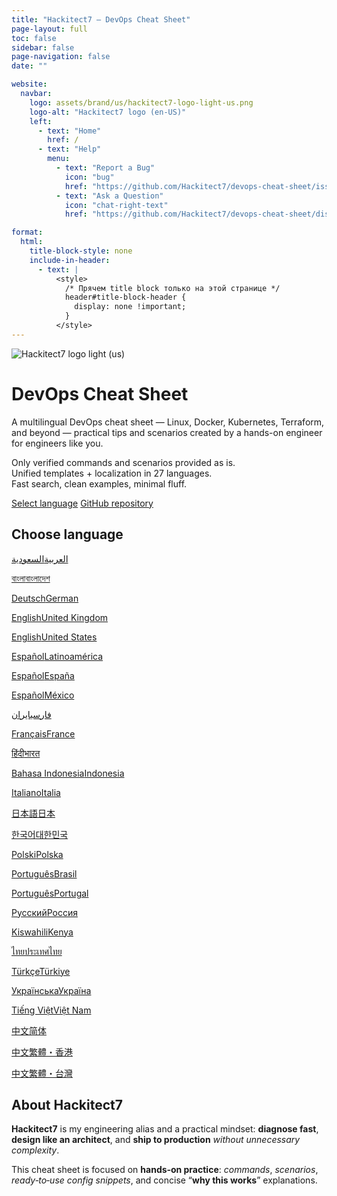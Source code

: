 ---
title: "Hackitect7 — DevOps Cheat Sheet"
page-layout: full
toc: false
sidebar: false
page-navigation: false
date: ""

website:
  navbar:
    logo: assets/brand/us/hackitect7-logo-light-us.png
    logo-alt: "Hackitect7 logo (en-US)"
    left:
      - text: "Home"
        href: /
      - text: "Help"
        menu:
          - text: "Report a Bug"
            icon: "bug"
            href: "https://github.com/Hackitect7/devops-cheat-sheet/issues"
          - text: "Ask a Question"
            icon: "chat-right-text"
            href: "https://github.com/Hackitect7/devops-cheat-sheet/discussions"

format:
  html:
    title-block-style: none
    include-in-header:
      - text: |
          <style>
            /* Прячем title block только на этой странице */
            header#title-block-header {
              display: none !important;
            }
          </style>
---
::: {.page-container}
::: {.hero}
::: {.hero-inner}
![](assets/brand/us/hackitect7-logo-light-us.png){.hero-logo .only-light alt="Hackitect7 logo light (us)"}

# DevOps Cheat Sheet

A multilingual DevOps cheat sheet — Linux, Docker, Kubernetes, Terraform, and beyond — practical tips and scenarios created by a hands-on engineer for engineers like you.

::: {.hero-bullets}
<span class="bullet-dot"></span> Only verified commands and scenarios provided as is.  
<span class="bullet-dot"></span> Unified templates + localization in 27 languages.  
<span class="bullet-dot"></span> Fast search, clean examples, minimal fluff.
:::

::: {.hero-cta}
[Select language](#languages){.btn .btn-primary}
[GitHub repository](https://github.com/Hackitect7/devops-cheat-sheet){.btn .btn-ghost target="_blank" rel="noopener"}
:::
:::
:::

## Choose language {#languages .section-title}

::: {.languages-grid}
<!-- арабский, Саудовская Аравия — ar-SA -->
[<span class="fi fi-sa"></span> <span class="lang-meta"><span class="lang-name">العربية</span><span class="lang-variant">السعودية</span></span>](/sa/){.lang-card}

<!-- бенгальский, Бангладеш — bn-BD -->
[<span class="fi fi-bd"></span> <span class="lang-meta"><span class="lang-name">বাংলা</span><span class="lang-variant">বাংলাদেশ</span></span>](/bd/){.lang-card}

<!-- немецкий, Германия — de-DE -->
[<span class="fi fi-de"></span> <span class="lang-meta"><span class="lang-name">Deutsch</span><span class="lang-variant">German</span></span>](/de/){.lang-card}

<!-- английский, Великобритания — en-GB -->
[<span class="fi fi-gb"></span> <span class="lang-meta"><span class="lang-name">English</span><span class="lang-variant">United Kingdom</span></span>](/gb/){.lang-card}

<!-- английский, США — en-US -->
[<span class="fi fi-us"></span> <span class="lang-meta"><span class="lang-name">English</span><span class="lang-variant">United States</span></span>](/us/){.lang-card}

<!-- испанский, Латинская Америка (надрегион) — es-419 ; флаг берём мексиканский как «якорь» -->
[<span class="fi fi-mx"></span> <span class="lang-meta"><span class="lang-name">Español</span><span class="lang-variant">Latinoamérica</span></span>](/la/){.lang-card}

<!-- испанский, Испания — es-ES -->
[<span class="fi fi-es"></span> <span class="lang-meta"><span class="lang-name">Español</span><span class="lang-variant">España</span></span>](/es/){.lang-card}

<!-- испанский, Мексика — es-MX -->
[<span class="fi fi-mx"></span> <span class="lang-meta"><span class="lang-name">Español</span><span class="lang-variant">México</span></span>](/mx/){.lang-card}

<!-- персидский (фарси), Иран — fa-IR -->
[<span class="fi fi-ir"></span> <span class="lang-meta"><span class="lang-name">فارسی</span><span class="lang-variant">ایران</span></span>](/ir/){.lang-card}

<!-- французский, Франция — fr-FR -->
[<span class="fi fi-fr"></span> <span class="lang-meta"><span class="lang-name">Français</span><span class="lang-variant">France</span></span>](/fr/){.lang-card}

<!-- хинди, Индия — hi-IN -->
[<span class="fi fi-in"></span> <span class="lang-meta"><span class="lang-name">हिंदी</span><span class="lang-variant">भारत</span></span>](/in/){.lang-card}

<!-- индонезийский, Индонезия — id-ID -->
[<span class="fi fi-id"></span> <span class="lang-meta"><span class="lang-name">Bahasa Indonesia</span><span class="lang-variant">Indonesia</span></span>](/id/){.lang-card}

<!-- итальянский, Италия — it-IT -->
[<span class="fi fi-it"></span> <span class="lang-meta"><span class="lang-name">Italiano</span><span class="lang-variant">Italia</span></span>](/it/){.lang-card}

<!-- японский, Япония — ja-JP -->
[<span class="fi fi-jp"></span> <span class="lang-meta"><span class="lang-name">日本語</span><span class="lang-variant">日本</span></span>](/jp/){.lang-card}

<!-- корейский, Республика Корея — ko-KR -->
[<span class="fi fi-kr"></span> <span class="lang-meta"><span class="lang-name">한국어</span><span class="lang-variant">대한민국</span></span>](/kr/){.lang-card}

<!-- польский, Польша — pl-PL -->
[<span class="fi fi-pl"></span> <span class="lang-meta"><span class="lang-name">Polski</span><span class="lang-variant">Polska</span></span>](/pl/){.lang-card}

<!-- португальский, Бразилия — pt-BR -->
[<span class="fi fi-br"></span> <span class="lang-meta"><span class="lang-name">Português</span><span class="lang-variant">Brasil</span></span>](/br/){.lang-card}

<!-- португальский, Португалия — pt-PT -->
[<span class="fi fi-pt"></span> <span class="lang-meta"><span class="lang-name">Português</span><span class="lang-variant">Portugal</span></span>](/pt/){.lang-card}

<!-- русский, Россия — ru-RU -->
[<span class="fi fi-ru"></span> <span class="lang-meta"><span class="lang-name">Русский</span><span class="lang-variant">Россия</span></span>](/ru/){.lang-card}

<!-- суахили, Восточная Африка (Кения, Танзания и др.) — sw-KE -->
[<span class="fi fi-ke"></span> <span class="lang-meta"><span class="lang-name">Kiswahili</span><span class="lang-variant">Kenya</span></span>](/ke/){.lang-card}

<!-- тайский, Таиланд — th-TH -->
[<span class="fi fi-th"></span> <span class="lang-meta"><span class="lang-name">ไทย</span><span class="lang-variant">ประเทศไทย</span></span>](/th/){.lang-card}

<!-- турецкий, Турция — tr-TR -->
[<span class="fi fi-tr"></span> <span class="lang-meta"><span class="lang-name">Türkçe</span><span class="lang-variant">Türkiye</span></span>](/tr/){.lang-card}

<!-- украинский, Украина — uk-UA -->
[<span class="fi fi-ua"></span> <span class="lang-meta"><span class="lang-name">Українська</span><span class="lang-variant">Україна</span></span>](/ua/){.lang-card}

<!-- вьетнамский, Вьетнам — vi-VN -->
[<span class="fi fi-vn"></span> <span class="lang-meta"><span class="lang-name">Tiếng Việt</span><span class="lang-variant">Việt Nam</span></span>](/vn/){.lang-card}

<!-- китайский упрощённый, Китай — zh-CN -->
[<span class="fi fi-cn"></span> <span class="lang-meta"><span class="lang-name">中文</span><span class="lang-variant">简体</span></span>](/cn/){.lang-card}

<!-- китайский традиционный, Гонконг — zh-HK -->
[<span class="fi fi-hk"></span> <span class="lang-meta"><span class="lang-name">中文</span><span class="lang-variant">繁體・香港</span></span>](/hk/){.lang-card}

<!-- китайский традиционный, Тайвань — zh-TW -->
[<span class="fi fi-tw"></span> <span class="lang-meta"><span class="lang-name">中文</span><span class="lang-variant">繁體・台灣</span></span>](/tw/){.lang-card}
:::

## About **Hackitect7** {.section-title}

::: {.about}
::: {.about-text}
**Hackitect7** is my engineering alias and a practical mindset: **diagnose fast**, **design like an architect**, and **ship to production** *without unnecessary complexity*.

This cheat sheet is focused on **hands‑on practice**: *commands*, *scenarios*, *ready‑to‑use config snippets*, and concise “**why this works**” explanations.
:::
:::
:::
